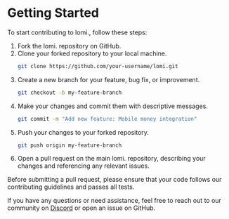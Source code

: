 # Getting Started

To start contributing to lomi., follow these steps:

1. Fork the lomi. repository on GitHub.
2. Clone your forked repository to your local machine.
   ```bash
   git clone https://github.com/your-username/lomi.git
   ```
3. Create a new branch for your feature, bug fix, or improvement.
   ```bash
   git checkout -b my-feature-branch
   ```
4. Make your changes and commit them with descriptive messages.
   ```bash
   git commit -m "Add new feature: Mobile money integration"
   ```
5. Push your changes to your forked repository.
   ```bash
   git push origin my-feature-branch
   ```
6. Open a pull request on the main lomi. repository, describing your changes and referencing any relevant issues.

Before submitting a pull request, please ensure that your code follows our contributing guidelines and passes all tests.

If you have any questions or need assistance, feel free to reach out to our community on [Discord](https://discord.gg/lomi) or open an issue on GitHub. 
